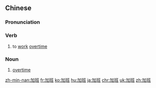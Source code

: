 ==Chinese==
{{zh-forms}}

===Pronunciation===
{{zh-pron
|m=jiābān,er=y
|c=gaa1 baan1
|mn=ka-pan
|ma=Zh-jiaban.ogg
|cat=v,n
}}

===Verb===
{{zh-verb}}

# to [[work]] [[overtime]]
#: {{zh-x|你 多 吃 點，我們 還 要 加班 到 很 晚 呢。|Have a good feed, we'll be working late tonight.}}

===Noun===
{{zh-noun}}

# [[overtime]]

{{zh-cat|Advanced}}

[[zh-min-nan:加班]]
[[fr:加班]]
[[ko:加班]]
[[hu:加班]]
[[ja:加班]]
[[chr:加班]]
[[uk:加班]]
[[zh:加班]]
